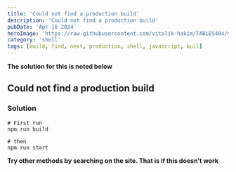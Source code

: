 ```yaml
---
title: 'Could not find a production build'
description: 'Could not find a production build'
pubDate: 'Apr 16 2024'
heroImage: 'https://raw.githubusercontent.com/vitalik-hakim/TABLES404/main/error_b/SHELL.jpg'
category: 'shell'
tags: [build, find, next, production, shell, javascript, buil]
---
```


**The solution for this is noted below**

## Could not find a production build

### Solution

```shell
# First run
npm run build

# then
npm run start
```

**Try other methods by searching on the site. That is if this doesn't work**

